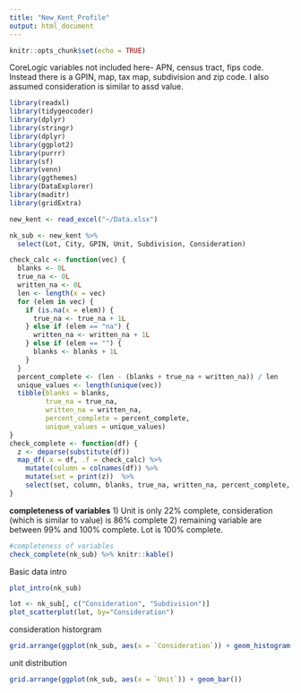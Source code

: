 ```yaml
---
title: "New_Kent_Profile"
output: html_document
---
```


```r
knitr::opts_chunk$set(echo = TRUE)
```

CoreLogic variables not included here- APN, census tract, fips code. Instead there is a GPIN, map, tax map, subdivision and zip code. I also assumed consideration is similar to assd value.
```r
library(readxl)
library(tidygeocoder)
library(dplyr)
library(stringr)
library(dplyr)
library(ggplot2)
library(purrr)
library(sf)  
library(venn)
library(ggthemes)
library(DataExplorer)
library(maditr)
library(gridExtra)

new_kent <- read_excel("~/Data.xlsx")

nk_sub <- new_kent %>%
  select(Lot, City, GPIN, Unit, Subdivision, Consideration)
```

```r

check_calc <- function(vec) {
  blanks <- 0L
  true_na <- 0L
  written_na <- 0L
  len <- length(x = vec)
  for (elem in vec) {
    if (is.na(x = elem)) {
      true_na <- true_na + 1L
    } else if (elem == "na") {
      written_na <- written_na + 1L
    } else if (elem == "") {
      blanks <- blanks + 1L
    }
  }
  percent_complete <- (len - (blanks + true_na + written_na)) / len
  unique_values <- length(unique(vec))
  tibble(blanks = blanks,
         true_na = true_na,
         written_na = written_na,
         percent_complete = percent_complete,
         unique_values = unique_values)
}
check_complete <- function(df) {
  z <- deparse(substitute(df))
  map_df(.x = df, .f = check_calc) %>%
    mutate(column = colnames(df)) %>%
    mutate(set = print(z))  %>%
    select(set, column, blanks, true_na, written_na, percent_complete, unique_values)
}
```


**completeness of variables**
1) Unit is only 22% complete, consideration (which is similar to value) is 86% complete 
2) remaining variable are between 99% and 100% complete. Lot is 100% complete.

```r
#completeness of variables
check_complete(nk_sub) %>% knitr::kable()
```

Basic data intro
```r
plot_intro(nk_sub)
```

```r
lot <- nk_sub[, c("Consideration", "Subdivision")]
plot_scatterplot(lot, by="Consideration") 
```

consideration historgram
```r
grid.arrange(ggplot(nk_sub, aes(x = `Consideration`)) + geom_histogram() + scale_x_log10())
```

unit distribution
```r
grid.arrange(ggplot(nk_sub, aes(x = `Unit`)) + geom_bar())
```


